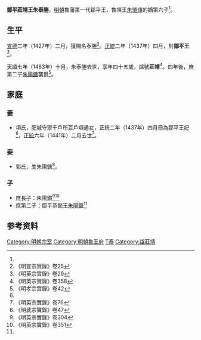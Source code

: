 '''鄒平莊靖王朱泰塍'''{{BD|1419年||1463年|catIdx=Z朱}}，[[明朝|明朝]]魯藩第一代鄒平王，魯靖王[[朱肇煇|朱肇煇]]的嫡第六子<ref name=x25/>。

==生平==
[[宣德|宣德]]二年（1427年）二月，獲賜名泰塍<ref name=x25>《明宣宗實錄》卷25</ref>。[[正統_(年號)|正統]]二年（1437年）四月，封'''鄒平王'''<ref name=y29>《明英宗實錄》卷29</ref>。

[[天順_(明朝)|天順]]七年（1463年）十月，朱泰塍去世，享年四十五歲，諡號'''莊靖'''<ref>《明英宗實錄》卷358</ref>。四年後，庶第二子[[朱陽鎕|朱陽鎕]]襲爵<ref name=x42>《明孝宗實錄》卷42</ref>。

==家庭==
===妻===
*項氏，肥城守禦千戶所百戶項通女，正統二年（1437年）四月冊為鄒平王妃<ref name=y29/>，[[正統_(年號)|正統]]六年（1441年）二月去世<ref>《明英宗實錄》卷76</ref>。

===妾===
*郭氏，生朱陽鎕<ref>《明武宗實錄》卷47</ref>。

===子===
*庶長子：朱陽鑕<ref>《明英宗實錄》卷204</ref><ref>《明英宗實錄》卷351</ref>
*庶第二子：鄒平恭懿王[[朱陽鎕|朱陽鎕]]<ref name=x42/>

==参考资料==
{{reflist|3}}

{{s-start}}
{{s-none|無|[[明朝|明政府]]封之}}
{{s-ttl|title=[[明朝藩王列表_(魯王系)#鄒平國|明鄒平國國王]]|years=1437年－1463年}}
{{s-aft|after=子恭懿王[[朱陽鎕|朱陽鎕]]}}
{{end}}

[[Category:明朝宗室|Category:明朝宗室]]
[[Category:明朝魯王府|Category:明朝魯王府]]
[[Category:朱姓|T泰]]
[[Category:諡莊靖|Category:諡莊靖]]